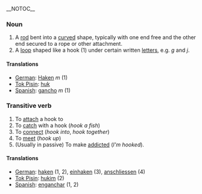 __NOTOC__

===Noun===

# A [[rod]] bent into a [[curve]]d shape, typically with one end free and the other end secured to a rope or other attachment.
# A [[loop]] shaped like a hook (1) under certain written [[letter]]s, e.g. ''g'' and ''j''.

====Translations====

*[[German]]: [[Haken]] ''m'' (1)
*[[Tok Pisin]]: [[huk]]
*[[Spanish]]: [[gancho]] ''m'' (1)

===Transitive verb===

# To [[attach]] a hook to
# To [[catch]] with a hook (''hook a fish'')
# To [[connect]] (''hook into'', ''hook together'')
# To [[meet]] (''hook up'')
# (Usually in passive) To make [[addicted]] (''I'm hooked'').

====Translations====

*[[German]]: [[haken]] (1, 2), [[einhaken]] (3), [[anschliessen]] (4)
*[[Tok Pisin]]: [[hukim]] (2)
*[[Spanish]]: [[enganchar]] (1, 2)